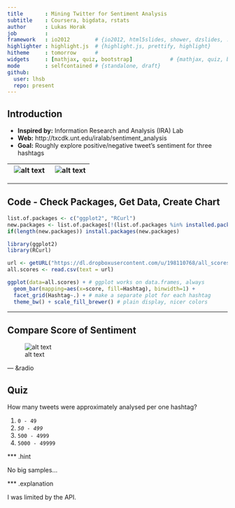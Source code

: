 ```yaml
---
title       : Mining Twitter for Sentiment Analysis
subtitle    : Coursera, bigdata, rstats
author      : Lukas Horak
job         : 
framework   : io2012        # {io2012, html5slides, shower, dzslides, ...}
highlighter : highlight.js  # {highlight.js, prettify, highlight}
hitheme     : tomorrow      # 
widgets     : [mathjax, quiz, bootstrap]            # {mathjax, quiz, bootstrap}
mode        : selfcontained # {standalone, draft}
github:
  user: lhsb
  repo: present
---
```


## Introduction

* __Inspired by:__ Information Research and Analysis (IRA) Lab
 * __Web:__ http://txcdk.unt.edu/iralab/sentiment_analysis
* __Goal:__ Roughly explore positive/negative tweet's sentiment for three hashtags

![alt text](https://dl.dropboxusercontent.com/u/198110768/emo.png) | ![alt text](https://dl.dropboxusercontent.com/u/198110768/emo1.png)
----------------------------|------------------------

---

## Code - Check Packages, Get Data, Create Chart
```r
list.of.packages <- c("ggplot2", "RCurl")
new.packages <- list.of.packages[!(list.of.packages %in% installed.packages()[,"Package"])]
if(length(new.packages)) install.packages(new.packages)

library(ggplot2)
library(RCurl)

url <- getURL("https://dl.dropboxusercontent.com/u/198110768/all_scores.csv")
all.scores <- read.csv(text = url)

ggplot(data=all.scores) + # ggplot works on data.frames, always
  geom_bar(mapping=aes(x=score, fill=Hashtag), binwidth=1) +
  facet_grid(Hashtag~.) + # make a separate plot for each hashtag
  theme_bw() + scale_fill_brewer() # plain display, nicer colors
```


---

## Compare Score of Sentiment
![alt text](https://dl.dropboxusercontent.com/u/198110768/world.png)


--- &radio

## Quiz

How many tweets were approximately analysed per one hashtag?

1. `0 - 49`
2. _`50 - 499`_
3. `500 - 4999`
4. `5000 - 49999`

*** .hint

No big samples...

*** .explanation

I was limited by the API.

